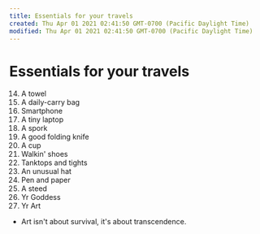 ```yaml
---
title: Essentials for your travels
created: Thu Apr 01 2021 02:41:50 GMT-0700 (Pacific Daylight Time)
modified: Thu Apr 01 2021 02:41:50 GMT-0700 (Pacific Daylight Time)
---
```

# Essentials for your travels

14. A towel
13. A daily-carry bag
12. Smartphone
11. A tiny laptop
10. A spork
9. A good folding knife
8. A cup
7. Walkin' shoes
6. Tanktops and tights
5. An unusual hat
4. Pen and paper
3. A steed
2. Yr Goddess
1. Yr Art

* Art isn't about survival, it's about transcendence.
